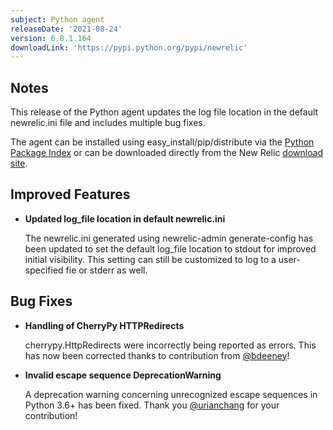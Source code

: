 ```yaml
---
subject: Python agent
releaseDate: '2021-08-24'
version: 6.8.1.164
downloadLink: 'https://pypi.python.org/pypi/newrelic'
---
```



## Notes

This release of the Python agent updates the log file location in the default newrelic.ini file and includes multiple bug fixes.

The agent can be installed using easy_install/pip/distribute via the [Python Package Index](https://pypi.python.org/pypi/newrelic) or can be downloaded directly from the New Relic [download site](http://download.newrelic.com/python_agent/release).



## Improved Features

* **Updated log_file location in default newrelic.ini**

  The newrelic.ini generated using newrelic-admin generate-config has been updated to set the default log_file location to stdout for improved initial visibility. This setting can still be customized to log to a user-specified fie or stderr as well.



## Bug Fixes

* **Handling of CherryPy HTTPRedirects**

  cherrypy.HttpRedirects were incorrectly being reported as errors. This has now been corrected thanks to contribution from [@bdeeney](https://github.com/bdeeney)!

* **Invalid escape sequence DeprecationWarning**

  A deprecation warning concerning unrecognized escape sequences in Python 3.6+ has been fixed. Thank you [@urianchang](https://github.com/urianchang) for your contribution!


